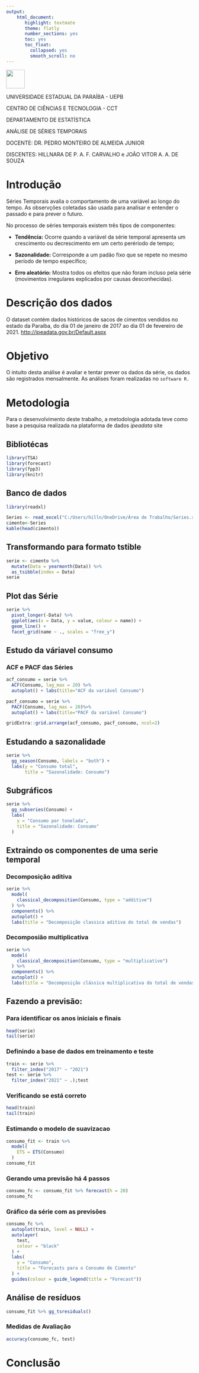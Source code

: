 ---
output:
    html_document:
       highlight: textmate
       theme: flatly
       number_sections: yes
       toc: yes
       toc_float:
         collapsed: yes
         smooth_scroll: no
---

![](logo.png){width="50"}

UNIVERSIDADE ESTADUAL DA PARAÍBA - UEPB

CENTRO DE CIÊNCIAS E TECNOLOGIA - CCT

DEPARTAMENTO DE ESTATÍSTICA

ANÁLISE DE SÉRIES TEMPORAIS

DOCENTE: DR. PEDRO MONTEIRO DE ALMEIDA JUNIOR

DISCENTES: HILLNARA DE P. A. F. CARVALHO e JOÃO VITOR A. A. DE SOUZA 




# Introdução

Séries Temporais avalia o comportamento de uma variável ao longo do tempo. As observções coletadas são usada para analisar e entender o passado e para prever o futuro.

No processo de séries temporais existem três tipos de componentes:

-   **Tendência:** Ocorre quando a variável da série temporal apresenta um crescimento ou decrescimento em um certo perériodo de tempo;

-   **Sazonalidade:** Corresponde a um padão fixo que se repete no mesmo período de tempo específico;

-   **Erro aleatório:** Mostra todos os efeitos que não foram incluso pela série (movimentos irregulares explicados por causas desconhecidas).

# Descrição dos dados

O dataset contém dados históricos de sacos de cimentos vendidos no estado da Paraíba, do dia 01 de janeiro de 2017 ao dia 01 de fevereiro de 2021. <http://ipeadata.gov.br/Default.aspx>

# Objetivo

O intuito desta análise é avaliar e tentar prever os dados da série, os dados são registrados mensalmente. As análises foram realizadas no `software R.`

# Metodologia

Para o desenvolvimento deste trabalho, a metodologia adotada teve como base a pesquisa realizada na plataforma de dados *ipeadata* site

## Bibliotécas

```{r message=FALSE}
library(TSA)
library(forecast)
library(fpp3)
library(knitr)
```

## Banco de dados

```{r}
library(readxl)

Series <- read_excel("C:/Users/hilln/OneDrive/Área de Trabalho/Series.xls")
cimento<-Series
kable(head(cimento))
```

## Transformando para formato tstible

```{r}
serie <- cimento %>%
  mutate(Data = yearmonth(Data)) %>%
  as_tsibble(index = Data)
serie
```

## Plot das Série

```{r}
serie %>%
  pivot_longer(-Data) %>%
  ggplot(aes(x = Data, y = value, colour = name)) +
  geom_line() +
  facet_grid(name ~ ., scales = "free_y")

```

## Estudo da váriavel consumo

### ACF e PACF das Séries

```{r}
acf_consumo = serie %>% 
  ACF(Consumo, lag_max = 20) %>% 
  autoplot() + labs(title="ACF da variável Consumo")

pacf_consumo = serie %>% 
  PACF(Consumo, lag_max = 20)%>% 
  autoplot() + labs(title="PACF da variável Consumo")

gridExtra::grid.arrange(acf_consumo, pacf_consumo, ncol=2)

```

## Estudando a sazonalidade

```{r}
serie %>%
  gg_season(Consumo, labels = "both") +
  labs(y = "Consumo total",
       title = "Sazonalidade: Consumo")
```

## Subgráficos

```{r}
serie %>%
  gg_subseries(Consumo) +
  labs(
    y = "Consumo por tonelada",
    title = "Sazonalidade: Consumo"
  )

```

## Extraindo os componentes de uma serie temporal

### Decomposição aditiva

```{r}
serie %>%
  model(
    classical_decomposition(Consumo, type = "additive")
  ) %>%
  components() %>%
  autoplot() +
  labs(title = "Decomposição classica aditiva do total de vendas")
```

### Decomposião multiplicativa

```{r}
serie %>%
  model(
    classical_decomposition(Consumo, type = "multiplicative")
  ) %>%
  components() %>%
  autoplot() +
  labs(title = "Decomposição clássica multiplicativa do total de vendas")

```

## Fazendo a previsão:

### Para identificar os anos iniciais e finais

```{r}
head(serie)
tail(serie)
```

### Definindo a base de dados em treinamento e teste

```{r}
train <- serie %>%
  filter_index("2017" ~ "2021")
test <- serie %>%
  filter_index("2021" ~ .);test

```

### Verificando se está correto

```{r}
head(train)
tail(train)
```

### Estimando o modelo de suavizacao

```{r}
consumo_fit <- train %>%
  model(
    ETS = ETS(Consumo)
  )
consumo_fit
```

### Gerando uma previsão há 4 passos

```{r}
consumo_fc <- consumo_fit %>% forecast(h = 20)
consumo_fc
```

### Gráfico da série com as previsões

```{r,message = FALSE}
consumo_fc %>%
  autoplot(train, level = NULL) +
  autolayer(
    test,
    colour = "black"
  ) +
  labs(
    y = "Consumo",
    title = "Forecasts para o Consumo de Cimento"
  ) +
  guides(colour = guide_legend(title = "Forecast"))


```

## Análise de resíduos

```{r}
consumo_fit %>% gg_tsresiduals()
```

### Medidas de Avaliação

```{r,warning=FALSE}
accuracy(consumo_fc, test)
```

# Conclusão
